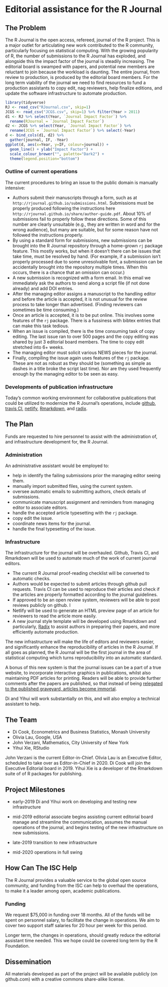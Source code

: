 # Editorial assistance for the R Journal
<!--
This is where the proposal should be outlined. 
-->

## The Problem
<!--
At a high-level address what your proposal is and how it will address the problem identified. Highlight any benefits to the R Community that follow from solving the problem. This should be your most compelling section.
-->

The R Journal is the open access, refereed, journal of the R project. This is a major outlet for articulating new work contributed to the R community, particularly focusing on statistical computing. With the growing popularity of R, the number of submissions to the R Journal has exploded, and alongside this the impact factor of the journal is steadily increasing. The editorial board is swamped with papers, and potential new members are reluctant to join because the workload is daunting. The entire journal, from review to production, is produced by the editorial board members. For the long term viability of the journal we need to find resources to fund a production assistants to copy edit, nag reviewers, help finalize editions, and update the software infrastructure to automate production. 

```r
library(tidyverse)
RJ <- read_csv("RJournal.csv", skip=1)
JCGS <- read_csv("JCGS.csv", skip=1) %>% filter(Year > 2011)
d1 <- RJ %>% select(Year, `Journal Impact Factor`) %>%
  rename(RJournal = `Journal Impact Factor`)
d2 <- JCGS %>% select(Year, `Journal Impact Factor`) %>%
  rename(JCGS = `Journal Impact Factor`) %>% select(-Year)
d <- bind_cols(d1, d2) %>% 
  gather(journal, IF, -Year)
ggplot(d, aes(x=Year, y=IF, colour=journal)) + 
  geom_line() + ylab("Impact Factor") +
  scale_colour_brewer("", palette="Dark2") +
  theme(legend.position="bottom")
```

### Outline of current operations

The current procedures to bring an issue to the public domain is manually intensive:

* Authors submit their manuscripts through a form, such as at `http://rjournal.github.io/submissions.html`. Submissions must be properly produced following the instructions here `http://rjournal.github.io/share/author-guide.pdf`.
About 10% of submissions fail to properly follow these directions. Some of this number are clearly unsuitable (e.g., they are written in word and for the wrong audience), but many are suitable, but for some reason have not followed the instructions properly.
* By using a standard form for submissions, new submissions can be brought into the R Journal repository through a home-grown `rj` package feature. This mostly works, but when it doesn't there can be issues that take time, must be resolved by hand. (For example, if a submission isn't properly processed due to some unresolvable font, a submission can be accidentally brought into the repository multiple times. When this occurs, there is a chance that an omission can occur.) 
* A new submission is recognized with a form email. In this email we immediately ask the authors to send along a script file (if not done already) and add DOI entries.
* After the managing editor assigns a manuscript to the handling editor and before the article is accepted, it is not unusual for the review process to take longer than advertised. (Finding reviewers can sometimes be time consuming.)
* Once an article is accepted, it is to be put online. This involves some features of the `rj` package. There is a fussiness with bibtex entries that can make this task tedious.
* When an issue is compiled, there is the time consuming task of copy editing. The last issue ran to over 500 pages and the copy editing was shared by just 3 editorial board members. The time to copy edit stretched into 6+ weeks.
* The managing editor must solicit various NEWS pieces for the journal. 
* Finally, compiling the issue again uses features of the `rj` package. These are not as robust as they should be (something as simple as dashes in a title broke the script last time). Nor are they used frequently enough by the managing editor to be seen as easy.

### Developments of publication infrastructure

Today's common working environment for collaborative publications that could be utilized to modernize the R Journal's operations, include [github](https://github.com), [travis CI](https://travis-ci.org), [netlify](https://www.netlify.com), [Rmarkdown](https://rmarkdown.rstudio.com), and [radix](https://blog.rstudio.com/2018/09/19/radix-for-r-markdown/).

## The Plan
<!--
Go into more detail about the specifics of the project and it delivers against the problem.

Depending on project type the detail section should include:

 - [ ] Minimum Viable Product
 - [ ] Architecture
 - [ ] Assumptions
-->

Funds are requested to hire personnel to assist with the administration of, and infrastructure development for, the R Journal. 

### Administration

An administrative assistant would be employed to:

* help in identify the failing submissions prior the managing editor seeing them.
* manually import submitted files, using the current system.
* oversee automatic emails to submitting authors, check details of submissions. 
* communicate manuscript assignment and reminders from managing editor to associate editors.
* handle the accepted article typesetting with the `rj` package.
* copy edit the issue.
* coordinate news items for the journal.
* handle the final typesetting of the issue.

### Infrastructure

The infrastructure for the journal will be overhauled. Github, Travis CI, and Rmarkdown will be used to automate much of the work of current journal editors.  

- The current R Journal proof-reading checklist will be converted to  automatic checks. 
- Authors would be expected to submit articles through github pull requests. Travis CI can be used to reproduce their articles and check if the articles are properly formatted according to the journal guidelines. 
- If approved to be an open review system, reviewers will be able to post reviews publicly on github. I
- Netlify will be used to generate an HTML preview page of an article for reviewers to read the article more easily. 
- A new journal style template will be developed using Rmarkdown and particularly, [Radix](https://blog.rstudio.com/2018/09/19/radix-for-r-markdown/) to assist authors in preparing their papers, and more efficiently automate production.

The new infrastructure will make the life of editors and reviewers easier, and significantly enhance the reproducibility of articles in the R Journal. If all goes as planned, the R Journal will be the first journal in the area of statistical computing which turns reproducibility into an automatic standard.

A bonus of this new system is that the journal issues can be a part of a true
website, to incorporate interactive graphics in publications, whilst also maintaining PDF articles for printing. Readers will be able to
provide further comments after the papers are published, so that instead of being [relegated to the published graveyard, articles become immortal](
https://andrewgelman.com/2018/10/24/study-fails-replicate-continues-get-referenced-no-problems-communication-channels-blocked/).

Di and Yihui will work substantially on this, and will also employ a technical assistant to help. 

## The Team

- Di Cook, Econometrics and Business Statistics, Monash University
- Olivia Lau, Google, USA
- John Verzani, Mathematics, City University of New York
- Yihui Xie, RStudio

John Verzani is the current Editor-in-Chief. Olivia Lau is an Executive Editor, scheduled to take over as Editor-in-Chief in 2020. Di Cook will join the Executive Editorial board in 2019. Yihui Xie is a developer of the Rmarkdown suite of of R packages for publishing. 

## Project Milestones

- early-2019 Di and Yihui work on developing and testing new infrastructure 

- mid-2019 editorial associate begins assisting current editorial board manage and streamline the communication, assumes the manual operations of the journal, and begins testing of the new infrastructure on new submissions. 

- late-2019 transition to new infrastructure

- mid-2020 operations in full swing

## How Can The ISC Help

The R Journal provides a valuable service to the global open source community, and funding from the ISC can help to overhaul the operations, to make it a leader among open, academic publications. 

### Funding

We request $75,000 in funding over 18 months. All of the funds will be spent on personnel salary, to facilitate the change in operations. We aim to cover two support staff salaries for 20 hour per week for this period.

Longer term, the changes in operations, should greatly reduce the editorial assistant time needed. This we hope could be covered long term by the R Foundation. 

## Dissemination

All materials developed as part of the project will be available publicly (on github.com) with a creative commons share-alike license. 

 
